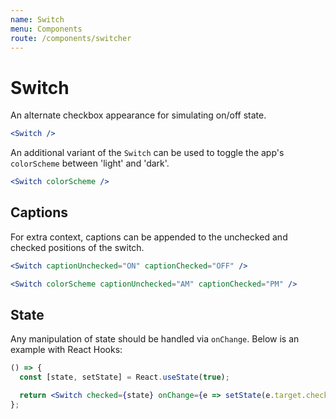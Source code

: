 ```yaml
---
name: Switch
menu: Components
route: /components/switcher
---
```



# Switch

An alternate checkbox appearance for simulating on/off state.

```jsx react-live
<Switch />
```

An additional variant of the `Switch` can be used to toggle the app's
`colorScheme` between 'light' and 'dark'.

```jsx react-live
<Switch colorScheme />
```

## Captions

For extra context, captions can be appended to the unchecked and checked
positions of the switch.

```jsx react-live
<Switch captionUnchecked="ON" captionChecked="OFF" />
```

```jsx react-live
<Switch colorScheme captionUnchecked="AM" captionChecked="PM" />
```

## State

Any manipulation of state should be handled via `onChange`. Below is an example
with React Hooks:

```jsx react-live
() => {
  const [state, setState] = React.useState(true);

  return <Switch checked={state} onChange={e => setState(e.target.checked)} />;
};
```
